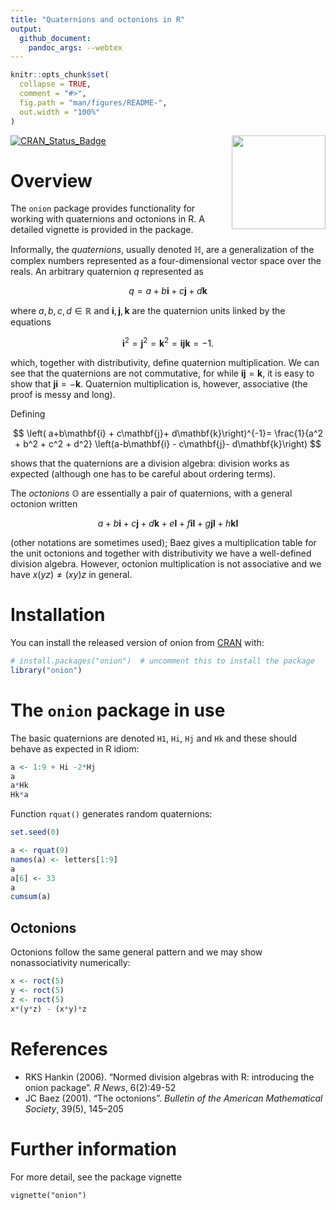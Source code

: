 ```yaml
---
title: "Quaternions and octonions in R"
output:
  github_document:
    pandoc_args: --webtex
---
```


<!-- README.md is generated from README.Rmd. Please edit that file -->

```r
knitr::opts_chunk$set(
  collapse = TRUE,
  comment = "#>",
  fig.path = "man/figures/README-",
  out.width = "100%"
)
```

<img src="man/figures/onion.png" width = "150" align="right" />


<!-- badges: start -->
[![CRAN_Status_Badge](https://www.r-pkg.org/badges/version/onion)](https://cran.r-project.org/package=onion)
<!-- badges: end -->

# Overview

The `onion` package provides functionality for working with
quaternions and octonions in R.  A detailed vignette is provided in
the package.

Informally, the *quaternions*, usually denoted $\mathbb{H}$, are a
generalization of the complex numbers represented as a
four-dimensional vector space over the reals.  An arbitrary quaternion
$q$ represented as

$$
q=a + b\mathbf{i} + c\mathbf{j}+ d\mathbf{k}
$$

where $a,b,c,d\in\mathbb{R}$ and $\mathbf{i},\mathbf{j},\mathbf{k}$
are the quaternion units linked by the equations

$$
\mathbf{i}^2=
\mathbf{j}^2=
\mathbf{k}^2=
\mathbf{i}\mathbf{j}\mathbf{k}=-1.$$

which, together with distributivity, define quaternion multiplication.
We can see that the quaternions are not commutative, for while
$\mathbf{i}\mathbf{j}=\mathbf{k}$, it is easy to show that
$\mathbf{j}\mathbf{i}=-\mathbf{k}$.  Quaternion multiplication is,
however, associative (the proof is messy and long).

Defining

$$
\left( a+b\mathbf{i} + c\mathbf{j}+ d\mathbf{k}\right)^{-1}=
\frac{1}{a^2 + b^2 + c^2 + d^2}
\left(a-b\mathbf{i} - c\mathbf{j}- d\mathbf{k}\right)
$$

shows that the quaternions are a division algebra: division works as
expected (although one has to be careful about ordering terms).


The *octonions* $\mathbb{O}$ are essentially a pair of quaternions,
with a general octonion written

$$a+b\mathbf{i}+c\mathbf{j}+d\mathbf{k}+e\mathbf{l}+f\mathbf{il}+g\mathbf{jl}+h\mathbf{kl}$$

(other notations are sometimes used); Baez gives a multiplication
table for the unit octonions and together with distributivity we have
a well-defined division algebra.  However, octonion multiplication is
not associative and we have $x(yz)\neq (xy)z$ in general.

# Installation

You can install the released version of onion from
[CRAN](https://CRAN.R-project.org) with:

```r
# install.packages("onion")  # uncomment this to install the package
library("onion")
```

# The `onion` package in use

The basic quaternions are denoted `H1`, `Hi`, `Hj` and
`Hk` and these should behave as expected in R idiom:

```r
a <- 1:9 + Hi -2*Hj
a
a*Hk
Hk*a
```

Function `rquat()` generates random quaternions:

```r
set.seed(0)
```

```r
a <- rquat(9)
names(a) <- letters[1:9]
a
a[6] <- 33
a
cumsum(a)
```

## Octonions

Octonions follow the same general pattern and we may show
nonassociativity numerically:

```r
x <- roct(5)
y <- roct(5)
z <- roct(5)
x*(y*z) - (x*y)*z
```

# References

- RKS Hankin (2006).  "Normed division algebras with R: introducing the onion package". _R News_, 6(2):49-52
- JC Baez (2001). "The octonions".  _Bulletin of the American Mathematical Society_, 39(5), 145--205


# Further information

For more detail, see the package vignette

`vignette("onion")`
